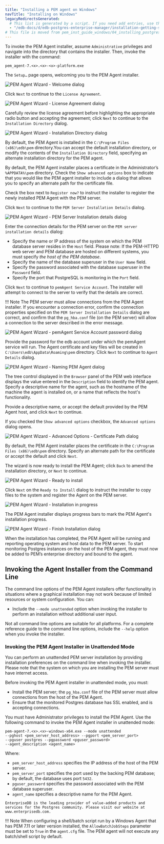 ```yaml
---
title: "Installing a PEM agent on Windows"
navTitle: "Installing on Windows"
legacyRedirectsGenerated:
  # This list is generated by a script. If you need add entries, use the `legacyRedirects` key.
  - "/edb-docs/d/edb-postgres-enterprise-manager/installation-getting-started/windows-installation-guide/8.0/installing_pem_agent_on_windows.html"
# This file is moved from pem_inst_guide_windows/04_installing_postgres_enterprise_manager
---
```


To invoke the PEM Agent installer, assume `Administrative` privileges and navigate into the directory that contains the installer. Then, invoke the installer with the command:

```text
pem_agent-7.<x>.<x>-<x>-platform.exe
```

The `Setup…` page opens, welcoming you to the PEM Agent installer.

![PEM Agent Wizard - Welcome dialog](../../images/pem_agent_welcome_dialog.png)

Click `Next` to continue to the `License Agreement`.

![PEM Agent Wizard - License Agreement dialog](../../images/pem_agent_windows_license_agreement.png)

Carefully review the license agreement before highlighting the appropriate radio button and accepting the agreement; click `Next` to continue to the `Installation Directory` dialog.

![PEM Agent Wizard - Installation Directory dialog](../../images/pem_agent_windows_installation_directory.png)

By default, the PEM Agent is installed in the `C:\Program Files (x86)\edb\pem` directory.You can accept the default installation directory, or modify the contents of the `Installation Directory` field, specifying an alternate installation directory for the PEM agent.

By default, the PEM Agent installer places a certificate in the Administrator’s `%APPDATA%\pem` directory. Check the `Show advanced options` box to indicate that you would like the PEM agent installer to include a dialog that allows you to specify an alternate path for the certificate file.

Check the box next to `Register now?` to instruct the installer to register the newly installed PEM Agent with the PEM server.

Click `Next` to continue to the `PEM Server Installation Details` dialog.

![PEM Agent Wizard - PEM Server Installation details dialog](../../images/pem_agent_pem_server_windows_installation_details.png)

Enter the connection details for the PEM server on the `PEM server installation details` dialog:

-   Specify the name or IP address of the system on which the PEM database server resides in the `Host` field. Please note: If the PEM-HTTPD web server and PEM database are hosted on different systems, you must specify *the host of the PEM database*.
-   Specify the name of the database superuser in the `User Name` field.
-   Specify the password associated with the database superuser in the `Password` field.
-   Specify the port that PostgreSQL is monitoring in the `Port` field.

Click `Next` to continue to `pemAgent Service Account`. The installer will attempt to connect to the server to verify that the details are correct.

!!! Note
    The PEM server must allow connections from the PEM Agent installer. If you encounter a connection error, confirm the connection properties specified on the `PEM Server Installation Details` dialog are correct, and confirm that the `pg_hba.conf` file (on the PEM server) will allow a connection to the server described in the error message.

![PEM Agent Wizard - pemAgent Service Account password dialog](../../images/pem_agent_service_account_windows_password.png)

Provide the password for the edb account under which the pemAgent service will run. The Agent certificate and key files will be created in `C:\Users\edb\AppData\Roaming\pem` directory. Click `Next` to continue to `Agent Details` dialog.

![PEM Agent Wizard - Naming PEM Agent dialog](../../images/pem_agent_windows_agent_details.png)

The tree control displayed in the `Browser` panel of the PEM web interface displays the value entered in the `Description` field to identify the PEM agent. Specify a descriptive name for the agent, such as the hostname of the machine the agent is installed on, or a name that reflects the host's functionality.

Provide a descriptive name, or accept the default provided by the PEM Agent host, and click `Next` to continue.

If you checked the `Show advanced options` checkbox, the `Advanced options` dialog opens.

![PEM Agent Wizard - Advanced Options - Certificate Path dialog](../../images/pem_agent_windows_advanced_options_certificate_path.png)

By default, the PEM Agent installer places the certificate in the `C:\Program Files (x86)\edb\pem` directory. Specify an alternate path for the certificate or accept the default and click `Next`.

The wizard is now ready to install the PEM Agent; click `Back` to amend the installation directory, or `Next` to continue.

![PEM Agent Wizard - Ready to install](../../images/pem_agent_windows_installation_ready_to_begin.png)

Click `Next` on the `Ready to Install` dialog to instruct the installer to copy files to the system and register the Agent on the PEM server.

![PEM Agent Wizard - Installation in progress](../../images/pem_agent_windows_installation_in_progress.png)

The PEM Agent installer displays progress bars to mark the PEM Agent's installation progress.

![PEM Agent Wizard - Finish Installation dialog](../../images/pem_agent_windows_installation_complete.png)

When the installation has completed, the PEM Agent will be running and reporting operating system and host data to the PEM server. To start monitoring Postgres instances on the host of the PEM agent, they must now be added to PEM’s enterprise directory and bound to the agent.

## Invoking the Agent Installer from the Command Line

The command line options of the PEM Agent installers offer functionality in situations where a graphical installation may not work because of limited resources or system configuration. You can:

-   Include the `--mode unattended` option when invoking the installer to perform an installation without additional user input.

Not all command line options are suitable for all platforms. For a complete reference guide to the command line options, include the `--help` option when you invoke the installer.

### Invoking the PEM Agent Installer in Unattended Mode

You can perform an unattended PEM server installation by providing installation preferences on the command line when invoking the installer. Please note that the system on which you are installing the PEM server must have internet access.

Before invoking the PEM Agent installer in unattended mode, you must:

-   Install the PEM server; the `pg_hba.conf` file of the PEM server must allow connections from the host of the PEM Agent.
-   Ensure that the monitored Postgres database has SSL enabled, and is accepting connections.

You must have Administrator privileges to install the PEM Agent. Use the following command to invoke the PEM Agent installer in unattended mode:

```text
pem-agent-7.<x>.<x>-windows-x64.exe --mode unattended
--pghost <pem_server_host_address> --pgport <pem_server_port>
--pguser postgres --pgpassword <pguser_password>
--agent_description <agent_name>
```

Where:

-   `pem_server_host_address` specifies the IP address of the host of the PEM server.
-   `pem_server_port` specifies the port used by the backing PEM database; by default, the database uses port `5432`.
-   `pguser_password` specifies the password associated with the PEM database superuser.
-   `agent_name` specifies a descriptive name for the PEM Agent.

```text
EnterpriseDB is the leading provider of value-added products and services for the Postgres community. Please visit our website at www.enterprisedb.com.
```

!!! Note
    When configuring a shell/batch script run by a Windows Agent that has PEM 7.11 or later version installed, the `AllowBatchJobSteps` parameter must be set to `True` in the `agent.cfg` file. The PEM agent will not execute any batch/shell script by default.

